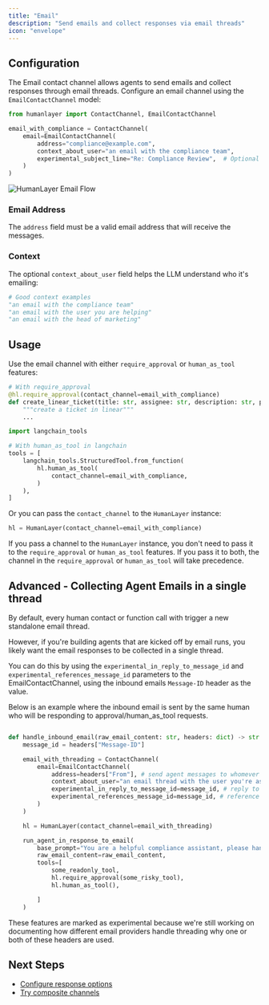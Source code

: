 ```yaml
---
title: "Email"
description: "Send emails and collect responses via email threads"
icon: "envelope"
---
```


## Configuration

The Email contact channel allows agents to send emails and collect responses through email threads.
Configure an email channel using the `EmailContactChannel` model:

```python
from humanlayer import ContactChannel, EmailContactChannel

email_with_compliance = ContactChannel(
    email=EmailContactChannel(
        address="compliance@example.com",
        context_about_user="an email with the compliance team",
        experimental_subject_line="Re: Compliance Review",  # Optional - custom subject line
    )
)
```

<Frame>
  <img
    src="/images/email-create-linear-ticket.png"
    alt="HumanLayer Email Flow"
  />
</Frame>

### Email Address

The `address` field must be a valid email address that will receive the messages.

### Context

The optional `context_about_user` field helps the LLM understand who it's emailing:

```python
# Good context examples
"an email with the compliance team"
"an email with the user you are helping"
"an email with the head of marketing"
```

## Usage

Use the email channel with either `require_approval` or `human_as_tool` features:

```python
# With require_approval
@hl.require_approval(contact_channel=email_with_compliance)
def create_linear_ticket(title: str, assignee: str, description: str, project: str, due_date: str) -> str:
    """create a ticket in linear"""
    ...

import langchain_tools

# With human_as_tool in langchain
tools = [
    langchain_tools.StructuredTool.from_function(
        hl.human_as_tool(
            contact_channel=email_with_compliance,
        )
    ),
]
```

Or you can pass the `contact_channel` to the `HumanLayer` instance:

```python
hl = HumanLayer(contact_channel=email_with_compliance)
```

If you pass a channel to the `HumanLayer` instance, you don't need to pass it to the `require_approval` or `human_as_tool` features. 
If you pass it to both, the channel in the `require_approval` or `human_as_tool` will take precedence.

## Advanced - Collecting Agent Emails in a single thread

By default, every human contact or function call with trigger a new standalone email thread.

However, if you're building agents that are kicked off by email runs,
you likely want the email responses to be collected in a single thread.

You can do this by using the `experimental_in_reply_to_message_id` and `experimental_references_message_id` parameters
to the EmailContactChannel, using the inbound emails `Message-ID` header as the value.

Below is an example where the inbound email is sent by the same human who will be responding to approval/human_as_tool requests.

```python

def handle_inbound_email(raw_email_content: str, headers: dict) -> str:
    message_id = headers["Message-ID"]

    email_with_threading = ContactChannel(
        email=EmailContactChannel(
            address=headers["From"], # send agent messages to whomever initiated the email thread
            context_about_user="an email thread with the user you're assisting",
            experimental_in_reply_to_message_id=message_id, # reply to the inbound email
            experimental_references_message_id=message_id, # reference the inbound email
        )
    )

    hl = HumanLayer(contact_channel=email_with_threading)

    run_agent_in_response_to_email(
        base_prompt="You are a helpful compliance assistant, please handle this email",
        raw_email_content=raw_email_content,
        tools=[
            some_readonly_tool,
            hl.require_approval(some_risky_tool),
            hl.human_as_tool(),

        ]
    )

```

These features are marked as experimental because we're still working on documenting how different email providers handle threading
why one or both of these headers are used.

## Next Steps

- [Configure response options](/core/customize-response-options)
- [Try composite channels](/channels/composite-channels)
